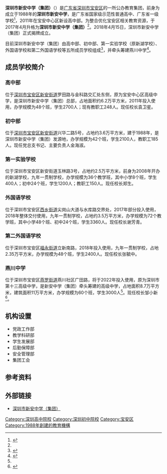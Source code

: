 {{Infobox School
| name = 深圳市新安中学（集团）
| other_name = Shenzhen XinAn Middle School(Group)
| image = [[File:SZXAZX-LOGO.png|275px]]
| motto = 博学笃志  明礼诚信
| established = 1988年10月
| type = 公办学校
| affiliation = 
| district = 
| grades = 12（小学、初中、高中）
| president = 
| principal = 高妙添
| vice_principal = 邹小新<small>（常务）</small>、郑生、袁卫星、谢芳青
| house = 
| faculty = 
| staff = 
| students = 约12000人
| area = 约181500㎡
| athletics = 
| conference = 
| colors = 
| mascot = 
| magazine = 
| address = {{CHN}}[[广东省|广东省]][[深圳市|深圳市]][[宝安区|宝安区]]<br>集团总部、高中部：新安街道罗田路与金科路交汇处东侧<br>初中部：新安街道兴华二路5号<br>第一实验学校：新安街道玉林路3号<br>外国语学校：西乡街道尖岗山大道与水库路交界处<br>第二外国语学校：福永街道立新南路117-119号<br>燕川中学：燕罗街道燕川社区广田路
| free_label = 
| free_text = 
| free_label2 = 
| free_text2 = 
| free_label3 = 
| free_text3 = 
| website = [http://xazx.baoan.edu.cn 深圳市新安中学（集团）]
}}
'''深圳市新安中学（集团）'''（{{lang-en|Shenzhen Xin'an Middle School (Group)}}）是[[广东省|广东省]][[深圳市|深圳市]][[宝安区|宝安区]]的一所公办教育集团，前身为成立于1988年的'''深圳市新安中学'''，是广东省国家级示范性普通高中、广东省一级学校<ref name=":0">{{Cite web|title=宝安区新安中学（集团）挂牌成立-新华网|url=http://www.xinhuanet.com/local/2017-04/18/c_129545931.htm|work=www.xinhuanet.com|accessdate=2019-03-15|archive-date=2019-08-21|archive-url=https://web.archive.org/web/20190821074645/http://www.xinhuanet.com/local/2017-04/18/c_129545931.htm|dead-url=no}}</ref>，2011年在宝安中心区新设高中部。为整合优化宝安区相关教育资源，于2017年4月升格为'''深圳市新安中学（集团）'''<ref name=":0" />。2018年4月15日，深圳市新安中学（集团）正式揭牌成立。

目前深圳市新安中学（集团）由高中部、初中部、第一实验学校（原新湖学校）、外国语学校和第二外国语学校等五所成员学校组成<ref>{{Cite web|title=信息公开--学校|url=http://www.sz.gov.cn/school/ba/baqzx/xazx_01/jggk/|work=www.sz.gov.cn|accessdate=2019-03-15|archive-date=2020-02-15|archive-url=https://web.archive.org/web/20200215120605/http://www.sz.gov.cn/school/ba/baqzx/xazx_01/jggk/|dead-url=no}}</ref>，并牵头筹建燕川中学<ref name=":1">{{Cite web|title=聚力创建全国一流航天高中新安中学（集团）新校区燕川中学9月1日开始办学，计划招收高一新生1000人|url=http://www.sznews.com/news/content/2022-04/27/content_25089631.htm|access-date=2022-04-30|author=刘正金|work=深圳新闻网}}</ref>。

== 成员学校简介 ==

===高中部===

位于[[深圳市|深圳市]][[宝安区|宝安区]][[新安街道_(深圳市)|新安街道]]罗田路与金科路交汇处东侧，原为宝安中心区高级中学，是深圳市新安中学（集团）总部，占地面积约6.2万平方米，2011年投入使用，办学规模为48个班，学生2700人；现有教职工248人。现任校长袁卫星。

===初中部===

位于[[深圳市|深圳市]][[宝安区|宝安区]][[新安街道_(深圳市)|新安街道]]兴华二路5号，占地约3.6万平方米，建于1988年，是深圳市新安中学（集团）发源地，办学规模为42个班，学生2100人，教职工185人。现任党总支书记、主要负责人金海淑。

===第一实验学校===

位于深圳市宝安区新安街道玉林路3号，占地约2.5万平方米，前身为2008年开办的新湖学校，九年一贯制学校，办学规模为36个教学班，其中小学8个班，学生400人；初中24个班，学生1200人；教职工150人。现任校长郑生。

===外国语学校===

位于深圳市宝安区[[西乡街道|西乡街道]]尖岗山大道与水库路交界处，2017年部分投入使用，2018年整体交付使用，九年一贯制学校，占地约3.5万平方米，办学规模为72个教学班，其中小学48个班、初中24个班，学生3360人。现任校长谢芳青。

===第二外国语学校===

位于深圳市宝安区[[福永街道|福永街道]]立新南路，2018年投入使用，九年一贯制学校，占地2.35万平方米，办学规模为48个班，学生2400人。现任校长张毓中。

=== 燕川中学 ===
位于深圳市宝安区[[燕罗街道|燕罗街道]]燕川社区广田路，将于2022年投入使用，原为深圳市第十三高级中学，是新安中学（集团）牵头筹建的高级中学，占地面积8.7万平方米，建筑面积11万平方米，办学规模为60个班，学生3000人<ref name=":1" />。现任校长邹小新<ref>{{Cite web|title=宝安三所新高中9月迎新，校长访谈约定您！|url=https://www.thepaper.cn/newsDetail_forward_17761519|access-date=2022-04-30|work=澎湃新闻}}</ref>。

==机构设置==

*党政工作部
*教学科研部
*学生发展部
*后勤保障部
*安全管理部
*集团工会

==参考资料==
{{Reflist|2}}

== 外部链接 ==
*[http://xazx.baoan.edu.cn/ 深圳市新安中学（集团）]{{Dead link|date=2019年12月 |bot=InternetArchiveBot |fix-attempted=yes }}

{{深圳普通高中院校}}
{{深圳基础教育集团}}

[[Category:深圳高中院校|Category:深圳高中院校]]
[[Category:深圳初中院校|Category:深圳初中院校]]
[[Category:宝安区|Category:宝安区]]
[[Category:1988年創建的教育機構|Category:1988年創建的教育機構]]